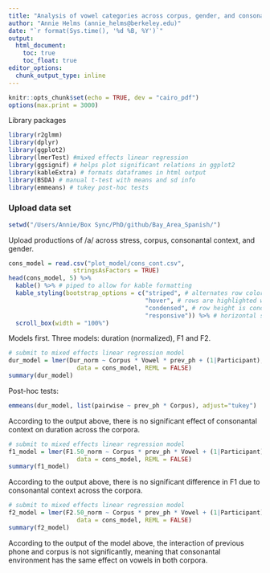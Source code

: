 ```yaml
---
title: "Analysis of vowel categories across corpus, gender, and consonantal context"
author: "Annie Helms (annie_helms@berkeley.edu)"
date: "`r format(Sys.time(), '%d %B, %Y')`"
output:
  html_document:
    toc: true
    toc_float: true
editor_options: 
  chunk_output_type: inline
---
```


```r
knitr::opts_chunk$set(echo = TRUE, dev = "cairo_pdf")
options(max.print = 3000)
```

Library packages

```r
library(r2glmm)
library(dplyr)
library(ggplot2)
library(lmerTest) #mixed effects linear regression
library(ggsignif) # helps plot significant relations in ggplot2
library(kableExtra) # formats dataframes in html output
library(BSDA) # manual t-test with means and sd info
library(emmeans) # tukey post-hoc tests
```

### Upload data set

```r
setwd("/Users/Annie/Box Sync/PhD/github/Bay_Area_Spanish/")
```

Upload productions of /a/ across stress, corpus, consonantal context, and gender.

```r
cons_model = read.csv("plot_model/cons_cont.csv", 
                  stringsAsFactors = TRUE)
head(cons_model, 5) %>%
  kable() %>% # piped to allow for kable formatting
  kable_styling(bootstrap_options = c("striped", # alternates row color in table
                                      "hover", # rows are highlighted when hovered over
                                      "condensed", # row height is condensed
                                      "responsive")) %>% # horizontal scrolling across table
  scroll_box(width = "100%")
```

Models first. Three models: duration (normalized), F1 and F2.

```r
# submit to mixed effects linear regression model
dur_model = lmer(Dur_norm ~ Corpus * Vowel * prev_ph + (1|Participant),
                   data = cons_model, REML = FALSE)
summary(dur_model)
```

Post-hoc tests:

```r
emmeans(dur_model, list(pairwise ~ prev_ph * Corpus), adjust="tukey")
```

According to the output above, there is no significant effect of consonantal context on duration across the corpora.

```r
# submit to mixed effects linear regression model
f1_model = lmer(F1.50_norm ~ Corpus * prev_ph * Vowel + (1|Participant),
                   data = cons_model, REML = FALSE)
summary(f1_model)
```

According to the output above, there is no significant difference in F1 due to consonantal context across the corpora.

```r
# submit to mixed effects linear regression model
f2_model = lmer(F2.50_norm ~ Corpus * prev_ph * Vowel + (1|Participant),
                   data = cons_model, REML = FALSE)
summary(f2_model)
```

According to the output of the model above, the interaction of previous phone and corpus is not significantly, meaning that consonantal environment has the same effect on vowels in both corpora.




